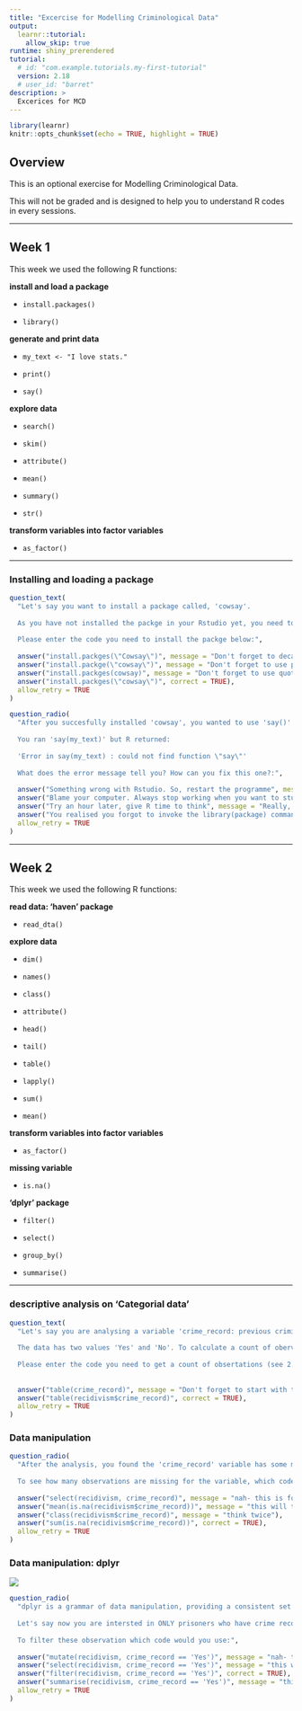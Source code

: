 ```yaml
---
title: "Excercise for Modelling Criminological Data"
output:
  learnr::tutorial:
    allow_skip: true
runtime: shiny_prerendered
tutorial:
  # id: "com.example.tutorials.my-first-tutorial"
  version: 2.18
  # user_id: "barret"
description: >
  Excerices for MCD
---
```


```r
library(learnr)
knitr::opts_chunk$set(echo = TRUE, highlight = TRUE)
```

## Overview

This is an optional exercise for Modelling Criminological Data. 

This will not be graded and is designed to help you to understand R codes in every sessions.

-------------------

## Week 1

This week we used the following R functions: 

**install and load a package**

+ `install.packages()`

+ `library()`

**generate and print data**

+ `my_text <- "I love stats."`

+ `print()`

+ `say()`

**explore data**

+ `search()`

+ `skim()`

+ `attribute()`

+ `mean()`

+ `summary()`

+ `str()`

**transform variables into factor variables**

+ `as_factor()`

-------------------

### Installing and loading a package

```r
question_text(
  "Let's say you want to install a package called, 'cowsay'. 
  
  As you have not installed the packge in your Rstudio yet, you need to install the packge first. 
  
  Please enter the code you need to install the packge below:",
 
  answer("install.packges(\"Cowsay\")", message = "Don't forget to decapitalize, R is case-sensitive"),
  answer("install.packge(\"cowsay\")", message = "Don't forget to use plural, packges"),
  answer("install.packges(cowsay)", message = "Don't forget to use quotation marks"),
  answer("install.packges(\"cowsay\")", correct = TRUE),
  allow_retry = TRUE
)
```

```r
question_radio(
  "After you succesfully installed 'cowsay', you wanted to use 'say()' function in the package. 
  
  You ran 'say(my_text)' but R returned: 
  
  'Error in say(my_text) : could not find function \"say\"' 
  
  What does the error message tell you? How can you fix this one?:",
  
  answer("Something wrong with Rstudio. So, restart the programme", message = "Nice try"),
  answer("Blame your computer. Always stop working when you want to study. Ask mum to get you a new laptop", message = "Good reason for a new laptop"),
  answer("Try an hour later, give R time to think", message = "Really, really?"),
  answer("You realised you forgot to invoke the library(package) command to load it into the current session. Load a package using 'load(cowsay)' code and fix it", correct = TRUE),
  allow_retry = TRUE
)
```

-------------------

## Week 2

This week we used the following R functions: 

**read data: 'haven' package**

+ `read_dta()`

**explore data**

+ `dim()`

+ `names()`

+ `class()`

+ `attribute()`

+ `head()`

+ `tail()`

+ `table()`

+ `lapply()`

+ `sum()`

+ `mean()`

**transform variables into factor variables**

+ `as_factor()`

**missing variable**

+ `is.na()`

**'dplyr' package**

+ `filter()`

+ `select()`

+ `group_by()`

+ `summarise()`

-------------------

### descriptive analysis on 'Categorial data'

```r
question_text(
  "Let's say you are analysing a variable 'crime_record: previous criminal records of prisoners' using data names 'recidivism'. 
  
  The data has two values 'Yes' and 'No'. To calculate a count of obervation on the valid value of 'crime_record' variable, you want to use the table() function. 
  
  Please enter the code you need to get a count of obsertations (see 2.3.2 in the lab note):",
  
  
  answer("table(crime_record)", message = "Don't forget to start with the data name"),
  answer("table(recidivism$crime_record)", correct = TRUE),
  allow_retry = TRUE
)
```

### Data manipulation

```r
question_radio(
  "After the analysis, you found the 'crime_record' variable has some missing observations. 
  
  To see how many observations are missing for the variable, which code would you use?:",
  
  answer("select(recidivism, crime_record)", message = "nah- this is fo 'variable selection"),
  answer("mean(is.na(recidivism$crime_record))", message = "this will tell you proportion, not count"),
  answer("class(recidivism$crime_record)", message = "think twice"),
  answer("sum(is.na(recidivism$crime_record))", correct = TRUE),
  allow_retry = TRUE
)
```

### Data manipulation: dplyr

<img src="https://user-images.githubusercontent.com/98951792/217301605-8f3f74e3-4b81-46f7-aec0-bd9701cc81e7.png">
```r
question_radio(
  "dplyr is a grammar of data manipulation, providing a consistent set of verbs that help you solve the most common data manipulation challenges.
  
  Let's say now you are intersted in ONLY prisoners who have crime records, been recorded 'Yes' to the 'crime_record' variable. 
  
  To filter these observation which code would you use:",
  
  answer("mutate(recidivism, crime_record == 'Yes')", message = "nah- this is fo 'variable selection"),
  answer("select(recidivism, crime_record == 'Yes')", message = "this will tell you proportion, not count"),
  answer("filter(recidivism, crime_record == 'Yes')", correct = TRUE),
  answer("summarise(recidivism, crime_record == 'Yes')", message = "think twice"),
  allow_retry = TRUE
)
```